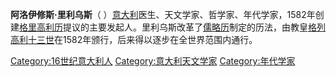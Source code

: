 {{expand|time=2013-05-19T06:26:13+00:00}}
{{unreferenced|time=2013-05-19T06:26:13+00:00}}
'''阿洛伊修斯·里利乌斯'''（{{lang-la|Aloysius Lilius}} {{bd|1510年||1576年|}}）[[意大利|意大利]]医生、天文学家、哲学家、年代学家，1582年创建[[格里高利历|格里高利历]]提议的主要发起人。里利乌斯改革了[[儒略历|儒略历]]制定的历法，由教皇[[格列高利十三世|格列高利十三世]]在1582年颁行，后来得以逐步在全世界范围内通行。

{{Authority control}}
[[Category:16世纪意大利人|Category:16世纪意大利人]]
[[Category:意大利天文学家|Category:意大利天文学家]]
[[Category:年代学家|Category:年代学家]]